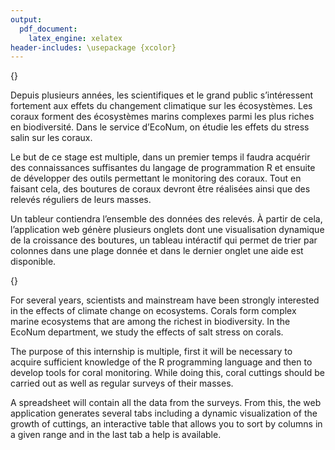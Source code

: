 ```yaml
---
output: 
  pdf_document:
    latex_engine: xelatex
header-includes: \usepackage {xcolor}
---
```


\textcolor{white}{.}


\Huge 
{\bf Résumé}
\vspace{1 cm}


\normalsize

Depuis plusieurs années, les scientifiques et le grand public s'intéressent fortement aux effets du changement climatique sur les écosystèmes. Les coraux forment des écosystèmes marins complexes parmi les plus riches en biodiversité. Dans le service d'EcoNum, on étudie les effets du stress salin sur les coraux. 

Le but de ce stage est multiple, dans un premier temps il faudra acquérir des connaissances suffisantes du langage de programmation R et ensuite de développer des outils permettant le monitoring des coraux. Tout en faisant cela, des boutures de coraux devront être réalisées ainsi que des relevés réguliers de leurs masses.

Un tableur contiendra l'ensemble des données des relevés. À partir de cela, l'application web génère plusieurs onglets dont une visualisation dynamique de la croissance des boutures, un tableau intéractif qui permet de trier par colonnes dans une plage donnée et dans le dernier onglet une aide est disponible.


\vspace{2 cm}

\Huge 
{\bf Summary}
\vspace{1 cm}

\normalsize
For several years, scientists and mainstream have been strongly interested in the effects of climate change on ecosystems. Corals form complex marine ecosystems that are among the richest in biodiversity. In the EcoNum department, we study the effects of salt stress on corals. 

The purpose of this internship is multiple, first it will be necessary to acquire sufficient knowledge of the R programming language and then to develop tools for coral monitoring. While doing this, coral cuttings should be carried out as well as regular surveys of their masses.

A spreadsheet will contain all the data from the surveys. From this, the web application generates several tabs including a dynamic visualization of the growth of cuttings, an interactive table that allows you to sort by columns in a given range and in the last tab a help is available.



\null
\newpage

